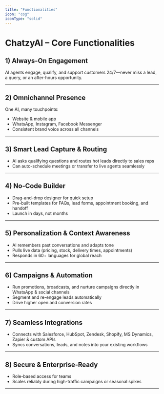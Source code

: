 ```yaml
---
title: "Functionalities"
icon: "cog"
iconType: "solid"
---
```

# ChatzyAI – Core Functionalities

## 1) Always-On Engagement  
AI agents engage, qualify, and support customers 24/7—never miss a lead, a query, or an after-hours opportunity.  

---

## 2) Omnichannel Presence  
One AI, many touchpoints:  
- Website & mobile app  
- WhatsApp, Instagram, Facebook Messenger
- Consistent brand voice across all channels  

---

## 3) Smart Lead Capture & Routing  
- AI asks qualifying questions and routes hot leads directly to sales reps  
- Can auto-schedule meetings or transfer to live agents seamlessly  

---

## 4) No-Code Builder  
- Drag-and-drop designer for quick setup  
- Pre-built templates for FAQs, lead forms, appointment booking, and handoff  
- Launch in days, not months  

---

## 5) Personalization & Context Awareness  
- AI remembers past conversations and adapts tone  
- Pulls live data (pricing, stock, delivery times, appointments)  
- Responds in 60+ languages for global reach  

---

## 6) Campaigns & Automation  
- Run promotions, broadcasts, and nurture campaigns directly in WhatsApp & social channels  
- Segment and re-engage leads automatically  
- Drive higher open and conversion rates  

---

## 7) Seamless Integrations  
- Connects with Salesforce, HubSpot, Zendesk, Shopify, MS Dynamics, Zapier & custom APIs  
- Syncs conversations, leads, and notes into your existing workflows  

---

## 8) Secure & Enterprise-Ready  
- Role-based access for teams  
- Scales reliably during high-traffic campaigns or seasonal spikes  

---